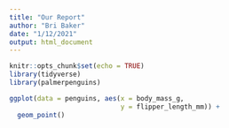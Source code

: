 ```yaml
---
title: "Our Report"
author: "Bri Baker"
date: "1/12/2021"
output: html_document
---
```


```r
knitr::opts_chunk$set(echo = TRUE)
library(tidyverse)
library(palmerpenguins)
```


```r
ggplot(data = penguins, aes(x = body_mass_g,
                            y = flipper_length_mm)) +
  geom_point()
```

